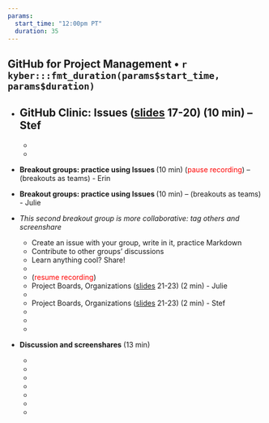 ```yaml
---
params:
  start_time: "12:00pm PT"
  duration: 35
---
```


## GitHub for Project Management • `r kyber:::fmt_duration(params$start_time, params$duration)`

- **GitHub Clinic: Issues** ([slides](https://docs.google.com/presentation/d/1geUN-dv-NMx6IgeCwMRVmTO8nZaauIl26tZDOrkLW_E/edit#slide=id.g20695b6755c_0_148) 17-20) (10 min) – Stef
  - 
  - 
  - 
- **Breakout groups: practice using Issues ** (10 min) (<font color="red">pause recording</font>) – (breakouts as teams) - Erin
- **Breakout groups: practice using Issues ** (10 min) – (breakouts as teams) - Julie
- *This second breakout group is more collaborative: tag others and screenshare*

  - Create an issue with your group, write in it, practice Markdown
  - Contribute to other groups’ discussions
  - Learn anything cool? Share!  
  - 
  - (<font color="red">resume recording</font>)
  - Project Boards, Organizations ([slides](https://docs.google.com/presentation/d/1PzGAbEpNhT6CDPe1DCHf5-eVAjy-2R2D3VMHz7dY774/edit#slide=id.gef700acc1e_0_43) 21-23) (2 min) - Julie
  - 
  - Project Boards, Organizations ([slides](https://docs.google.com/presentation/d/1geUN-dv-NMx6IgeCwMRVmTO8nZaauIl26tZDOrkLW_E/edit#slide=id.g20695b6755c_0_185) 21-23) (2 min) - Stef
  - ‎
  - 
  - 
- **Discussion and screenshares** (13 min)
  - ‎
  - 
  - 
  - 
  - 
  - 
  - 